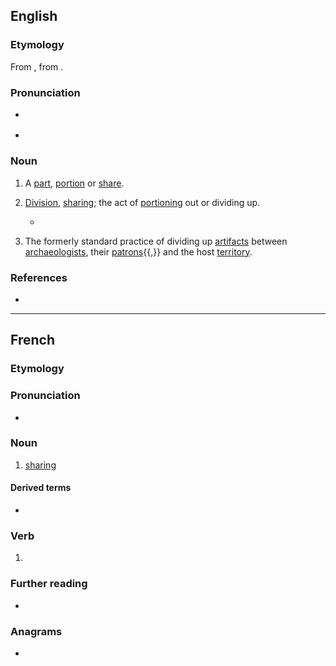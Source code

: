 {{also|partagé}}
==English==

===Etymology===
From {{der|en|frm|partage}}, from {{m|frm|partir||to share}}.

===Pronunciation===
* {{a|RP}} {{IPA|en|/ˈpɑːtɪdʒ/}}
* {{a|GA}} {{IPA|en|/ˈpɑɹtɪdʒ/}}

===Noun===
{{en-noun|~}}

# {{lb|en|obsolete}} A [[part]], [[portion]] or [[share]].
# {{lb|en|now|_|rare}} [[division|Division]], [[sharing]]; the act of [[portioning]] out or dividing up.
#* {{RQ:Florio Montaigne Essayes|chapter=46|book=I|passage=looke into our Royall house, where so many '''partages''' [tr. {{m|frm|partage|partages}}], so many surnames, and so many severall titles have so encumbred us, that the originall of the stocke is utterly lost.}}
# {{lb|en|historical|archaeology}} The formerly standard practice of dividing up [[artifact]]s between [[archaeologist]]s, their [[patron]]s{{,}} and the host [[territory]].

===References===
* {{R:Webster 1913}}

----

==French==

===Etymology===
{{af|fr|partir|-age}}

===Pronunciation===
* {{fr-IPA}}

===Noun===
{{fr-noun|m}}

# [[sharing]] {{gloss|act of sharing}}

====Derived terms====
* {{l|fr|ligne de partage des eaux}}

===Verb===
{{head|fr|verb form}}

# {{inflection of|fr|partager||13|s|pres|indc//subj|;|2|s|impr}}

===Further reading===
* {{R:TLFi}}

===Anagrams===
* {{l|fr|tapager}}